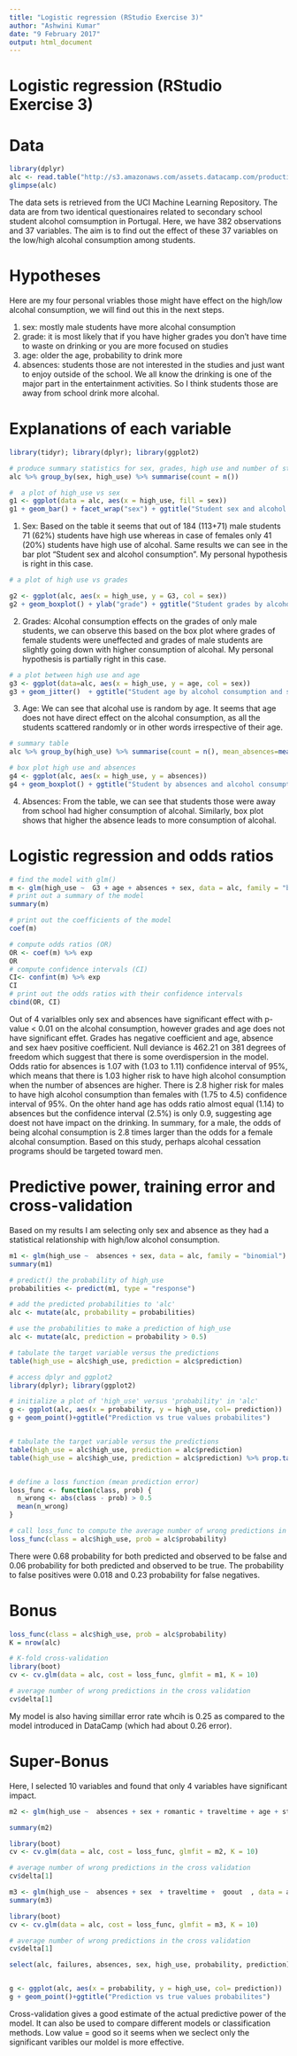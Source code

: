 ```yaml
---
title: "Logistic regression (RStudio Exercise 3)"
author: "Ashwini Kumar"
date: "9 February 2017"
output: html_document
---
```

# Logistic regression (RStudio Exercise 3)
# Data
```r
library(dplyr)
alc <- read.table("http://s3.amazonaws.com/assets.datacamp.com/production/course_2218/datasets/alc.txt", sep = ",", header = TRUE)
glimpse(alc)
```
The data sets is retrieved from the UCI Machine Learning Repository. The data are from two identical questionaires related to secondary school student alcohol comsumption in Portugal. Here, we have 382 observations and 37 variables. The aim is to find out the effect of these 37 variables on the low/high alcohal consumption among students.   

# Hypotheses
Here are my four personal vriables those might have effect on the high/low alcohal consumption, we will find out this in the next steps.  

1. sex: mostly male students have more alcohal consumption
2. grade: it is most likely that if you have higher grades you don't have time to waste on drinking or you are more focused on studies
3. age: older the age, probability to drink more 
4. absences: students those are not interested in the studies and just want to enjoy outside of the school. We all know the drinking is one of the major part in the entertainment activities. So I think students those are away from school drink more alcohal.      

# Explanations of each variable
```r
library(tidyr); library(dplyr); library(ggplot2)

# produce summary statistics for sex, grades, high use and number of students
alc %>% group_by(sex, high_use) %>% summarise(count = n())

#  a plot of high_use vs sex 
g1 <- ggplot(data = alc, aes(x = high_use, fill = sex))
g1 + geom_bar() + facet_wrap("sex") + ggtitle("Student sex and alcohol consumption")

```

1. Sex: Based on the table it seems that out of 184 (113+71) male students 71 (62%) students have high use whereas in case of females only 41 (20%) students have high use of alcohal. Same results we can see in the bar plot "Student sex and alcohol consumption". My personal hypothesis is right in this case. 

```r
# a plot of high use vs grades 

g2 <- ggplot(alc, aes(x = high_use, y = G3, col = sex))
g2 + geom_boxplot() + ylab("grade") + ggtitle("Student grades by alcohol consumption and sex")

```

2. Grades: Alcohal consumption effects on the grades of only male students, we can observe this based on the box plot where grades of female students were uneffected and grades of male students are slightly going down with higher consumption of alcohal. My personal hypothesis is partially right in this case. 

```r
# a plot between high use and age
g3 <- ggplot(data=alc, aes(x = high_use, y = age, col = sex))
g3 + geom_jitter()  + ggtitle("Student age by alcohol consumption and sex")

```

3. Age: We can see that alcohal use is random by age. It seems that age does not have direct effect on the alcohal consumption, as all the students scattered randomly or in other words irrespective of their age.  

```r
# summary table
alc %>% group_by(high_use) %>% summarise(count = n(), mean_absences=mean(absences))

# box plot high use and absences
g4 <- ggplot(alc, aes(x = high_use, y = absences))
g4 + geom_boxplot() + ggtitle("Student by absences and alcohol consumption and sex")
```
4. Absences: From the table, we can see that students those were away from school had higher consumption of alcohal. Similarly, box plot shows that higher the absence leads to more consumption of alcohal.

# Logistic regression and odds ratios

```r

# find the model with glm()
m <- glm(high_use ~  G3 + age + absences + sex, data = alc, family = "binomial")
# print out a summary of the model
summary(m)

# print out the coefficients of the model
coef(m)

# compute odds ratios (OR)
OR <- coef(m) %>% exp
OR
# compute confidence intervals (CI)
CI<- confint(m) %>% exp
CI
# print out the odds ratios with their confidence intervals
cbind(OR, CI)


```

Out of 4 varialbles only sex and absences have significant effect with p-value < 0.01 on the alcohal consumption, however grades and age does not have significant effet. Grades has negative coefficient and age, absence and sex haev positive coefficient. Null deviance is 462.21 on 381 degrees of freedom which suggest that there is some overdispersion in the model. Odds ratio for absences is 1.07 with (1.03 to 1.11) confidence interval of 95%, which means that there is 1.03 higher risk to have high alcohol consumption when the number of absences are higher. There is 2.8 higher risk for males to have high alcohol consumption than females with (1.75 to 4.5) confidence interval of 95%. On the ohter hand age has odds ratio almost equal (1.14) to absences but the confidence interval (2.5%) is only 0.9, suggesting age doest not have impact on the drinking. In summary, for a male, the odds of being alcohal consumption is 2.8 times larger than the odds for a female alcohal consumption. Based on this study, perhaps alcohal cessation programs should be targeted toward men. 


# Predictive power, training error and cross-validation
Based on my results I am selecting only sex and absence as they had a statistical relationship with high/low alcohol consumption. 
```r
m1 <- glm(high_use ~  absences + sex, data = alc, family = "binomial")
summary(m1)

# predict() the probability of high_use
probabilities <- predict(m1, type = "response")

# add the predicted probabilities to 'alc'
alc <- mutate(alc, probability = probabilities)

# use the probabilities to make a prediction of high_use
alc <- mutate(alc, prediction = probability > 0.5)

# tabulate the target variable versus the predictions
table(high_use = alc$high_use, prediction = alc$prediction)

# access dplyr and ggplot2
library(dplyr); library(ggplot2)

# initialize a plot of 'high_use' versus 'probability' in 'alc'
g <- ggplot(alc, aes(x = probability, y = high_use, col= prediction))
g + geom_point()+ggtitle("Prediction vs true values probabilites")


# tabulate the target variable versus the predictions
table(high_use = alc$high_use, prediction = alc$prediction)
table(high_use = alc$high_use, prediction = alc$prediction) %>% prop.table() %>% addmargins()


# define a loss function (mean prediction error)
loss_func <- function(class, prob) {
  n_wrong <- abs(class - prob) > 0.5
  mean(n_wrong)
}

# call loss_func to compute the average number of wrong predictions in the (training) data
loss_func(class = alc$high_use, prob = alc$probability)

```

There were 0.68 probability for both predicted and observed to be false and 0.06 probability for both predicted and observed to be true. The probability to false positives were 0.018 and 0.23 probability for false negatives. 

# Bonus
```r
loss_func(class = alc$high_use, prob = alc$probability)
K = nrow(alc)

# K-fold cross-validation
library(boot)
cv <- cv.glm(data = alc, cost = loss_func, glmfit = m1, K = 10)

# average number of wrong predictions in the cross validation
cv$delta[1]

```
My model is also having simillar error rate whcih is 0.25 as compared to the model introduced in DataCamp (which had about 0.26 error).



# Super-Bonus

Here, I selected 10 variables and found that only 4 variables have significant impact. 
```r
m2 <- glm(high_use ~  absences + sex + romantic + traveltime + age + studytime + failures + goout +  guardian  +  schoolsup , data = alc, family = "binomial")

summary(m2)

library(boot)
cv <- cv.glm(data = alc, cost = loss_func, glmfit = m2, K = 10)

# average number of wrong predictions in the cross validation
cv$delta[1]

```

```r
m3 <- glm(high_use ~  absences + sex  + traveltime +  goout  , data = alc, family = "binomial")
summary(m3)

library(boot)
cv <- cv.glm(data = alc, cost = loss_func, glmfit = m3, K = 10)

# average number of wrong predictions in the cross validation
cv$delta[1]

select(alc, failures, absences, sex, high_use, probability, prediction) %>% head(10)


g <- ggplot(alc, aes(x = probability, y = high_use, col= prediction))
g + geom_point()+ggtitle("Prediction vs true values probabilites")

```
Cross-validation gives a good estimate of the actual predictive power of the model. It can also be used to compare different models or classification methods. Low value = good so it seems when we seclect only the significant varibles our moldel is more effective. 








